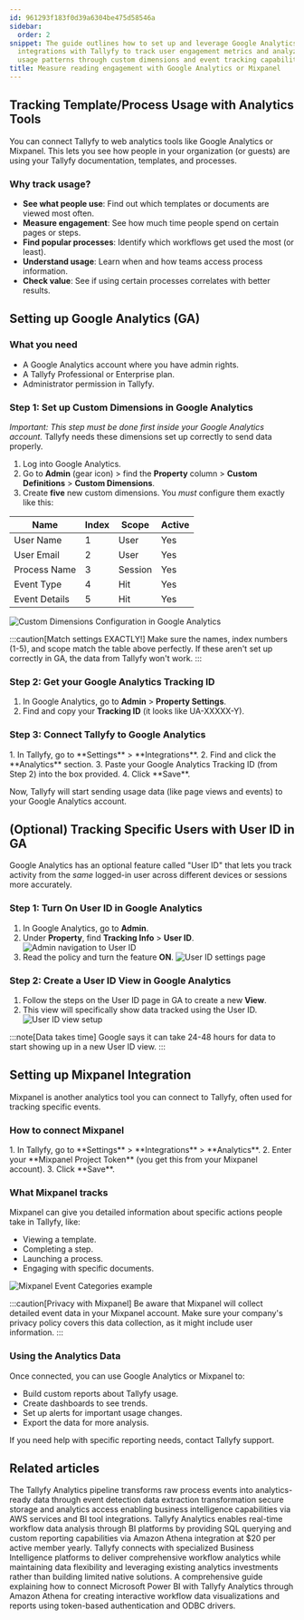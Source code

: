 ```yaml
---
id: 961293f183f0d39a6304be475d58546a
sidebar:
  order: 2
snippet: The guide outlines how to set up and leverage Google Analytics and Mixpanel
  integrations with Tallyfy to track user engagement metrics and analyze process template
  usage patterns through custom dimensions and event tracking capabilities.
title: Measure reading engagement with Google Analytics or Mixpanel
---
```



## Tracking Template/Process Usage with Analytics Tools

You can connect Tallyfy to web analytics tools like Google Analytics or Mixpanel. This lets you see how people in your organization (or guests) are using your Tallyfy documentation, templates, and processes.

### Why track usage?

- **See what people use**: Find out which templates or documents are viewed most often.
- **Measure engagement**: See how much time people spend on certain pages or steps.
- **Find popular processes**: Identify which workflows get used the most (or least).
- **Understand usage**: Learn when and how teams access process information.
- **Check value**: See if using certain processes correlates with better results.

## Setting up Google Analytics (GA)

### What you need

- A Google Analytics account where you have admin rights.
- A Tallyfy Professional or Enterprise plan.
- Administrator permission in Tallyfy.

### Step 1: Set up Custom Dimensions in Google Analytics

*Important: This step must be done first inside your Google Analytics account.* Tallyfy needs these dimensions set up correctly to send data properly.

1. Log into Google Analytics.
2. Go to **Admin** (gear icon) > find the **Property** column > **Custom Definitions** > **Custom Dimensions**.
3. Create **five** new custom dimensions. You *must* configure them exactly like this:

| Name          | Index | Scope   | Active |
|---------------|-------|---------|--------|
| User Name     | 1     | User    | Yes    |
| User Email    | 2     | User    | Yes    |
| Process Name  | 3     | Session | Yes    |
| Event Type    | 4     | Hit     | Yes    |
| Event Details | 5     | Hit     | Yes    |

![Custom Dimensions Configuration in Google Analytics](https://screenshots.tallyfy.com/file-z6yfQpYc2p.png)

:::caution[Match settings EXACTLY!]
Make sure the names, index numbers (1-5), and scope match the table above perfectly. If these aren't set up correctly in GA, the data from Tallyfy won't work.
:::

### Step 2: Get your Google Analytics Tracking ID

1. In Google Analytics, go to **Admin** > **Property Settings**.
2. Find and copy your **Tracking ID** (it looks like UA-XXXXX-Y).

### Step 3: Connect Tallyfy to Google Analytics

<Steps>
1. In Tallyfy, go to **Settings** > **Integrations**.
2. Find and click the **Analytics** section.
3. Paste your Google Analytics Tracking ID (from Step 2) into the box provided.
4. Click **Save**.
</Steps>

Now, Tallyfy will start sending usage data (like page views and events) to your Google Analytics account.

## (Optional) Tracking Specific Users with User ID in GA

Google Analytics has an optional feature called "User ID" that lets you track activity from the *same* logged-in user across different devices or sessions more accurately.

### Step 1: Turn On User ID in Google Analytics

1. In Google Analytics, go to **Admin**.
2. Under **Property**, find **Tracking Info** > **User ID**.
   ![Admin navigation to User ID](https://screenshots.tallyfy.com/file-22ItrMHbDh.png)
3. Read the policy and turn the feature **ON**.
   ![User ID settings page](https://screenshots.tallyfy.com/file-rKqFJRFFom.png)

### Step 2: Create a User ID View in Google Analytics

1. Follow the steps on the User ID page in GA to create a new **View**.
2. This view will specifically show data tracked using the User ID.
   ![User ID view setup](https://screenshots.tallyfy.com/file-jnmcCbtx8O.png)

:::note[Data takes time]
Google says it can take 24-48 hours for data to start showing up in a new User ID view.
:::

## Setting up Mixpanel Integration

Mixpanel is another analytics tool you can connect to Tallyfy, often used for tracking specific events.

### How to connect Mixpanel

<Steps>
1. In Tallyfy, go to **Settings** > **Integrations** > **Analytics**.
2. Enter your **Mixpanel Project Token** (you get this from your Mixpanel account).
3. Click **Save**.
</Steps>

### What Mixpanel tracks

Mixpanel can give you detailed information about specific actions people take in Tallyfy, like:
- Viewing a template.
- Completing a step.
- Launching a process.
- Engaging with specific documents.

![Mixpanel Event Categories example](https://screenshots.tallyfy.com/file-lfm4qkBjDC.png)

:::caution[Privacy with Mixpanel]
Be aware that Mixpanel will collect detailed event data in your Mixpanel account. Make sure your company's privacy policy covers this data collection, as it might include user information.
:::

### Using the Analytics Data

Once connected, you can use Google Analytics or Mixpanel to:
- Build custom reports about Tallyfy usage.
- Create dashboards to see trends.
- Set up alerts for important usage changes.
- Export the data for more analysis.

If you need help with specific reporting needs, contact Tallyfy support.


## Related articles
<CardGrid>
<LinkTitleCard header="<b>Analytics > How Tallyfy Analytics works</b>" href="/products/pro/integrations/analytics/how-does-tallyfy-analytics-process-my-data/" > The Tallyfy Analytics pipeline transforms raw process events into analytics-ready data through event detection data extraction transformation secure storage and analytics access enabling business intelligence capabilities via AWS services and BI tool integrations. </LinkTitleCard>
<LinkTitleCard header="<b>Integrations > Tallyfy Analytics</b>" href="/products/pro/integrations/analytics/" > Tallyfy Analytics enables real-time workflow data analysis through BI platforms by providing SQL querying and custom reporting capabilities via Amazon Athena integration at $20 per active member yearly. </LinkTitleCard>
<LinkTitleCard header="<b>Analytics > Why use BI platforms vs. native analytics?</b>" href="/products/pro/integrations/analytics/why-use-a-dedicated-bi-platform-with-tallyfy/" > Tallyfy connects with specialized Business Intelligence platforms to deliver comprehensive workflow analytics while maintaining data flexibility and leveraging existing analytics investments rather than building limited native solutions. </LinkTitleCard>
<LinkTitleCard header="<b>Powerbi > Connect Power BI</b>" href="/products/pro/integrations/analytics/powerbi/how-to-analyze-tallyfy-workflows-with-power-bi/" > A comprehensive guide explaining how to connect Microsoft Power BI with Tallyfy Analytics through Amazon Athena for creating interactive workflow data visualizations and reports using token-based authentication and ODBC drivers. </LinkTitleCard>
</CardGrid>